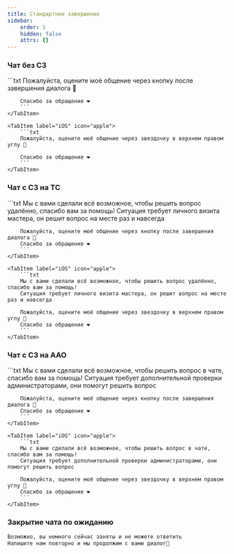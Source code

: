 ```yaml
---
title: Стандартное завершение
sidebar:
    order: 1
    hidden: false
    attrs: {}
---
```



### Чат без СЗ

<Tabs syncKey="rate">
    <TabItem label="Android/Web">
        ```txt
        Пожалуйста, оцените моё общение через кнопку после завершения диалога 🙏

        Спасибо за обращение ❤
        ```
    </TabItem>

    <TabItem label="iOS" icon="apple">
        ```txt
        Пожалуйста, оцените моё общение через звездочку в верхнем правом углу 🙏

        Спасибо за обращение ❤
        ```
    </TabItem>
</Tabs>

### Чат с СЗ на ТС

<Tabs syncKey="rate">
    <TabItem label="Android/Web">
        ```txt
        Мы с вами сделали всё возможное, чтобы решить вопрос удалённо, спасибо вам за помощь!
        Ситуация требует личного визита мастера, он решит вопрос на месте раз и навсегда

        Пожалуйста, оцените моё общение через кнопку после завершения диалога 🙏
        Спасибо за обращение ❤
        ```
    </TabItem>

    <TabItem label="iOS" icon="apple">
        ```txt
        Мы с вами сделали всё возможное, чтобы решить вопрос удалённо, спасибо вам за помощь!
        Ситуация требует личного визита мастера, он решит вопрос на месте раз и навсегда

        Пожалуйста, оцените моё общение через звездочку в верхнем правом углу 🙏
        Спасибо за обращение ❤
        ```
    </TabItem>
</Tabs>

### Чат с СЗ на ААО

<Tabs syncKey="rate">
    <TabItem label="Android/Web">
        ```txt
        Мы с вами сделали всё возможное, чтобы решить вопрос в чате, спасибо вам за помощь!
        Ситуация требует дополнительной проверки администраторами, они помогут решить вопрос

        Пожалуйста, оцените моё общение через кнопку после завершения диалога 🙏
        Спасибо за обращение ❤
        ```
    </TabItem>

    <TabItem label="iOS" icon="apple">
        ```txt
        Мы с вами сделали всё возможное, чтобы решить вопрос в чате, спасибо вам за помощь!
        Ситуация требует дополнительной проверки администраторами, они помогут решить вопрос

        Пожалуйста, оцените моё общение через звездочку в верхнем правом углу 🙏
        Спасибо за обращение ❤
        ```
    </TabItem>
</Tabs>

### Закрытие чата по ожиданию
```txt
Возможно, вы немного сейчас заняты и не можете ответить
Напишите нам повторно и мы продолжим с вами диалог🙂
```